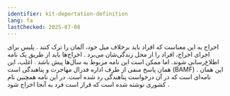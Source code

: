 ```yaml
---
identifier: kit-deportation-definition
lang: fa
lastChecked: 2025-07-08
---
```


اخراج به این معناست که افراد باید برخلاف میل خود، آلمان را ترک کنند
.
پلیس برای اجرای اخراج، افراد را از محل زندگی‌شان می‌برد
.
اخراج‌ها باید از طریق یک نامه اطلاع‌رسانی شوند. اما ممکن است این نامه مربوط به سال‌ها پیش باشد
.
اغلب، این همان پاسخ منفی از طرف اداره فدرال مهاجرت و پناهندگی است
(BAMF)
.
این همان نامه‌ای است که در آن درخواست پناهندگی رد شده است. در این نامه همچنین نام کشوری نوشته شده است که قرار است فرد به آنجا اخراج شود
.
